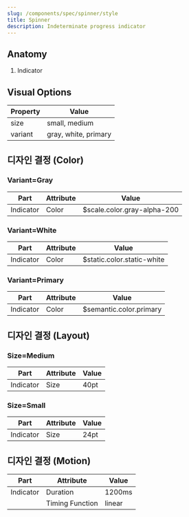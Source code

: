 ```yaml
---
slug: /components/spec/spinner/style
title: Spinner
description: Indeterminate progress indicator
---
```


## Anatomy

1. Indicator

## Visual Options

| Property | Value                |
| -------- | -------------------- |
| size     | small, medium        |
| variant  | gray, white, primary |

## 디자인 결정 (Color)

### Variant=Gray

| Part      | Attribute | Value                       |
| --------- | --------- | --------------------------- |
| Indicator | Color     | $scale.color.gray-alpha-200 |

### Variant=White

| Part      | Attribute | Value                      |
| --------- | --------- | -------------------------- |
| Indicator | Color     | $static.color.static-white |

### Variant=Primary

| Part      | Attribute | Value                   |
| --------- | --------- | ----------------------- |
| Indicator | Color     | $semantic.color.primary |

## 디자인 결정 (Layout)

### Size=Medium

| Part      | Attribute | Value |
| --------- | --------- | ----- |
| Indicator | Size      | 40pt  |

### Size=Small

| Part      | Attribute | Value |
| --------- | --------- | ----- |
| Indicator | Size      | 24pt  |

## 디자인 결정 (Motion)

| Part      | Attribute       | Value  |
| --------- | --------------- | ------ |
| Indicator | Duration        | 1200ms |
|           | Timing Function | linear |
